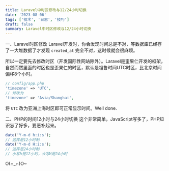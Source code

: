 ```yaml
---
title: Laravel中时区修改与12/24小时切换
date: '2023-08-06'
tags: ['技术', '日志', '技巧']
draft: false
summary: Laravel中时区修改与12/24小时切换
---
```


一、Laravel时区修改
Laravel开发时，你会发现时间总是不对，等数据库已经存了一大堆数据了才发现 `created_at` 完全不对，这时候就会很麻烦。

所以一定要先去修改时区（开发国际性网站除外）。Laravel是歪果仁开发的框架，自然而然里面的时区也是歪果仁的时区，默认是祖鲁时间UTC时区，比北京时间偏移8个小时。

```php
// config/app.php
'timezone' => 'UTC',
// 修改为
'timezone' => 'Asia/Shanghai',
```

将 `UTC` 改为亚洲上海时区即可正常显示时间。Well done.

二、PHP的时间12小时与24小时切换
这个非常简单，JavaScript写多了，PHP知识忘了好多，要恶补起来。

```php
date('Y-m-d h:i:s');
// 这样是12小时制
date('Y-m-d H:i:s');
// 这样是24小时制
// 小写h是12小时，大写H是24小时
```

O(∩_∩)O~
